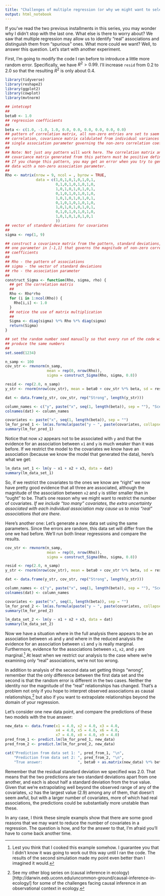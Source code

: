 ```yaml
---
title: "Challenges of multiple regression (or why we might want to select variables)"
output: html_notebook
---
```


If you've read the two previous installments in this series, you may wonder why I didn't stop with the last one. What else is there to worry about? We saw that multiple regression may allow us to identify "real" associations and distinguish them from "spurious" ones. What more could we want? Well, to answer this question. Let's start with another experiment.

First, I'm going to modify the code I ran before to introduce a little more random error. Specifically, we have $R^2 > 0.99$. I'll increase `resid` from 0.2 to 2.0 so that the resulting $R^2$ is only about 0.4.

```r
library(tidyverse)
library(reshape2)
library(ggplot2)
library(cowplot)
library(mvtnorm)
```
```r
## intetcept
##
beta0 <- 1.0
## regression coefficients
##
beta <- c(1.0, -1.0, 1.0, 0.0, 0.0, 0.0, 0.0, 0.0, 0.0)
## pattern of correlation matrix, all non-zero entries are set to saem
## correlation, covariance matrix caldulated from individual variances and a 
## single association parameter governing the non-zero correlation coefficients
##
## Note: Not just any pattern will work here. The correlation matrix and
## covariance matrix generated from this pattern must be positive definite.
## If you change this pattern, you may get an error when you try to generate
## data with a non-zero association parameter.
##
Rho <- matrix(nrow = 9, ncol = , byrow = TRUE, 
              data = c(1,0,1,0,1,0,1,0,1,
                       0,1,0,1,0,1,0,1,0,
                       1,0,1,0,1,0,1,0,1,
                       0,1,0,1,0,1,0,1,0,
                       1,0,1,0,1,0,1,0,1,
                       0,1,0,1,0,1,0,1,0,
                       1,0,1,0,1,0,1,0,1,
                       0,1,0,1,0,1,0,1,0,
                       1,0,1,0,1,0,1,0,1
                       ))
## vector of standard deviations for covariates
##
sigma <- rep(1, 9)

## construct a covariance matrix from the pattern, standard deviations, and
## one parameter in [-1,1] that governs the magnitude of non-zero correlation
## coefficients
##
## Rho - the pattern of associations
## sigma - the vector of standard deviations
## rho - the association parameter
##
construct_Sigma <- function(Rho, sigma, rho) {
  ## get the correlation matris
  ##
  Rho <- Rho*rho
  for (i in 1:ncol(Rho)) {
    Rho[i,i] <- 1.0
  }
  ## notice the use of matrix multiplication
  ##
  Sigma <- diag(sigma) %*% Rho %*% diag(sigma)
  return(Sigma)
}

## set the random number seed manually so that every run of the code will 
## produce the same numbers
##
set.seed(1234)

n_samp <- 100
cov_str <- rmvnorm(n_samp,
                   mean = rep(0, nrow(Rho)),
                   sigma = construct_Sigma(Rho, sigma, 0.8))

resid <- rep(2.0, n_samp)
y_str <- rnorm(nrow(cov_str), mean = beta0 + cov_str %*% beta, sd = resid)

dat <- data.frame(y_str, cov_str, rep("Strong", length(y_str)))

column_names <- c("y", paste("x", seq(1, length(beta)), sep = ""), "Scenario")
colnames(dat) <- column_names

covariates <- paste("x", seq(1, length(beta)), sep = "")
lm_for_pred_1 <- lm(as.formula(paste("y ~ ", paste(covariates, collapse = " + "))), data = dat) 
summary(lm_for_pred_1)
```
Notice that now `x2` appears not to be associated with `y` and that the evidence for an association between `x1` and `y` is much weaker than it was before. If we restrict the model to the covariates we know have an association (because we know the model that generated the data), here's what we get:
```r
lm_data_set_1 <- lm(y ~ x1 + x2 + x3, data = dat)
summary(lm_data_set_1)
```
So, if we restrict the covariates to the ones we know are "right" we now have pretty good evidence that all three are associated, although the magnitude of the association between `x2` and `y` is stiller smaller than in "ought" to be. That's one reason why we might want to restrict the number of covariates. _*If we include "too many" covariates, the extra uncertainty associated with each individual association may cause us to miss "real" associations that are there*_.

Here's another one: Let's generate a new data set using the same parameters. Since the errors are random, this data set will differ from the one we had before. We'll run both linear regressions and compare the results.
```r
cov_str <- rmvnorm(n_samp,
                   mean = rep(0, nrow(Rho)),
                   sigma = construct_Sigma(Rho, sigma, 0.8))

resid <- rep(2.0, n_samp)
y_str <- rnorm(nrow(cov_str), mean = beta0 + cov_str %*% beta, sd = resid)

dat <- data.frame(y_str, cov_str, rep("Strong", length(y_str)))

column_names <- c("y", paste("x", seq(1, length(beta)), sep = ""), "Scenario")
colnames(dat) <- column_names

covariates <- paste("x", seq(1, length(beta)), sep = "")
lm_for_pred_2 <- lm(as.formula(paste("y ~ ", paste(covariates, collapse = " + "))), data = dat) 
summary(lm_for_pred_2)

lm_data_set_2 <- lm(y ~ x1 + x2 + x3, data = dat)
summary(lm_data_set_2)
```
Now we have a situation where in the full analysis there appears to be an association between `x6` and `y` and where in the reduced analysis the evidence for an association between `s1` and `y` is really marginal. Furthermore, evidence for the associations between `x1`, `x2`, and `y` are marginal.[^1] At least when we restrict our analysis to the case where we're examining only "real" associations, we're not too wrong. 

In addition to analysis of the second data set getting things "wrong", remember that the only difference between the first data set and the second is that the random error is different in the two cases. Neither the identity nor the magnitude of the "real" relationships has changed. That's a problem not only if you hope to interpret observed associations as causal relationships,[^2] but also if you want to extrapolate relationships beyond the domain of your regression.

Let's consider one new data point, and compare the predictions of these two models with the true answer:
```r
new_data <- data.frame(x1 = 4.0, x2 = 4.0, x3 = 4.0,
                       x4 = 4.0, x5 = 4.0, x6 = 4.0,
                       x7 = 4.0, x8 = 4.0, x9 = 4.0)
pred_from_1 <- predict.lm(lm_for_pred_1, new_data)
pred_from_2 <- predict.lm(lm_for_pred_2, new_data)

cat("Prediction from data set 1: ", pred_from_1, "\n",
    "Prediction from data set 2: ", pred_from_2, "\n",
    "True answer:                ", beta0 + as.matrix(new_data) %*% beta, "\n", sep = "")
```
Remember that the residual standard deviation we specified was 2.0. That means that the two predictions are two standard deviations apart from one another, and each is about half a standard deviation from the true value. Given that we're extrapolating well beyond the observed range of any of the covariates, `x2` has the largest value (2.9) among any of them, that doesn't seem awful, but with a larger number of covariates, more of which had real associations, the predictions could be substantially more unstable than these.

In any case, I think these simple exampls show that there are some good reasons that we may want to reduce the number of covariates in a regression. The question is how, and for the answer to that, I'm afraid you'll have to come back another time.

[^1]: Lest you think that I cooked this example somehow. I guarantee you that I didn't know it was going to work out this way until I ran the code. The results of the second simulation made my point even better than I imagined it would.

[^2]: See my other blog series on (causal inference in ecology)[http://darwin.eeb.uconn.edu/uncommon-ground/causal-inference-in-ecology/] for some of the challenges facing causal inference in an observational context in ecology.
